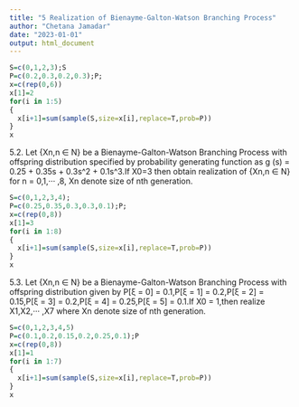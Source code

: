 ---
title: "5 Realization of Bienayme-Galton-Watson Branching Process"
author: "Chetana Jamadar"
date: "2023-01-01"
output: html_document
---

```{r}
S=c(0,1,2,3);S
P=c(0.2,0.3,0.2,0.3);P;
x=c(rep(0,6))
x[1]=2
for(i in 1:5)
{
  x[i+1]=sum(sample(S,size=x[i],replace=T,prob=P))
}
x
```
5.2. Let {Xn,n ∈ N} be a Bienayme-Galton-Watson Branching Process with offspring distribution specified by probability generating function as g (s) = 0.25 + 0.35s + 0.3s^2 + 0.1s^3.If X0=3 then obtain realization of {Xn,n ∈ N} for n = 0,1,··· ,8, Xn denote size of nth generation.
```{r}
S=c(0,1,2,3,4);
P=c(0.25,0.35,0.3,0.3,0.1);P;
x=c(rep(0,8))
x[1]=3
for(i in 1:8)
{
  x[i+1]=sum(sample(S,size=x[i],replace=T,prob=P))
}
x

```
5.3. Let {Xn,n ∈ N} be a Bienayme-Galton-Watson Branching Process with offspring distribution given
by P[ξ = 0] = 0.1,P[ξ = 1] = 0.2,P[ξ = 2] = 0.15,P[ξ = 3] = 0.2,P[ξ = 4] = 0.25,P[ξ = 5] = 0.1.If X0 = 1,then realize X1,X2,··· ,X7 where Xn denote size of nth generation.
```{r}
S=c(0,1,2,3,4,5)
P=c(0.1,0.2,0.15,0.2,0.25,0.1);P
x=c(rep(0,8))
x[1]=1
for(i in 1:7)
{
  x[i+1]=sum(sample(S,size=x[i],replace=T,prob=P))
}
x
```

